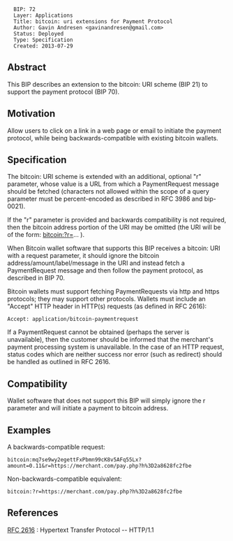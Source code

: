 <pre>
  BIP: 72
  Layer: Applications
  Title: bitcoin: uri extensions for Payment Protocol
  Author: Gavin Andresen <gavinandresen@gmail.com>
  Status: Deployed
  Type: Specification
  Created: 2013-07-29
</pre>

==Abstract==

This BIP describes an extension to the bitcoin: URI scheme (BIP 21) to
support the payment protocol (BIP 70).

==Motivation==

Allow users to click on a link in a web page or email to initiate the
payment protocol, while being backwards-compatible with existing
bitcoin wallets.

==Specification==

The bitcoin: URI scheme is extended with an additional, optional
"r" parameter, whose value is a URL from which a PaymentRequest
message should be fetched (characters not allowed within the scope
of a query parameter must be percent-encoded as described in RFC 3986
and bip-0021).

If the "r" parameter is provided and backwards compatibility
is not required, then the bitcoin address portion of the URI may be
omitted (the URI will be of the form: bitcoin:?r=... ).

When Bitcoin wallet software that supports this BIP receives a
bitcoin: URI with a request parameter, it should ignore the bitcoin
address/amount/label/message in the URI and instead fetch a
PaymentRequest message and then follow the payment protocol, as
described in BIP 70.

Bitcoin wallets must support fetching PaymentRequests via http and
https protocols; they may support other protocols. Wallets must
include an "Accept" HTTP header in HTTP(s) requests (as defined
in RFC 2616):

<pre>Accept: application/bitcoin-paymentrequest</pre>

If a PaymentRequest cannot be obtained (perhaps the server is
unavailable), then the customer should be informed that the merchant's
payment processing system is unavailable. In the case of an HTTP
request, status codes which are neither success nor error (such as
redirect) should be handled as outlined in RFC 2616.

==Compatibility==

Wallet software that does not support this BIP will simply ignore the
r parameter and will initiate a payment to bitcoin address.

==Examples==
A backwards-compatible request:
<pre>
bitcoin:mq7se9wy2egettFxPbmn99cK8v5AFq55Lx?amount=0.11&r=https://merchant.com/pay.php?h%3D2a8628fc2fbe
</pre>
Non-backwards-compatible equivalent:
<pre>
bitcoin:?r=https://merchant.com/pay.php?h%3D2a8628fc2fbe
</pre>

==References==

[[http://www.w3.org/Protocols/rfc2616/rfc2616.html|RFC 2616]] : Hypertext Transfer Protocol -- HTTP/1.1
